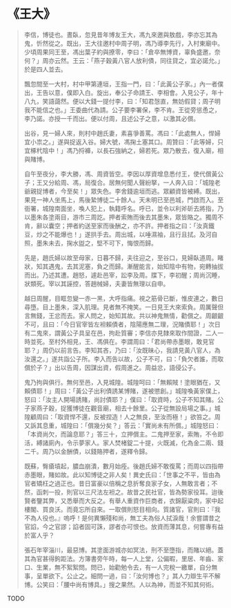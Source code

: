 # 《王大》

> 李信，博徒也。晝臥，忽見昔年博友王大，馮九來邀與敖戲，李亦忘其為鬼，忻然從之。既出，王大往邀村中周子明，馮乃導李先行，入村東廟中。少頃周果同王至，馮出葉子約與撩零，李曰：「倉卒無博資，辜負盛邀，奈何？」周亦云然。王云：「燕子穀黃八官人放利債，同往貸之，宜必諾允。」於是四人並去。
>
> 飄忽間至一大村，村中甲第連垣，王指一門，曰：「此黃公子家。」內一者僕出，王告以意，僕即入白。旋出，奉公子命請王、李相會。入見公子，年十八九，笑語藹然。便以大錢一提付李，曰：「知君愨直，無妨假貸；周子明我不能信之也。」王委曲代為請。公子要李署保，李不肯。王從旁慫恿之，李乃諾。亦授一千而出。便以付周，且述公子之意，以激其必償。
>
> 出谷，見一婦人來，則村中趙氏妻，素喜爭善罵。馮曰：「此處無人，悍婦宜小祟之。」遂與捉返入谷。婦大號，馮掬土塞其口。周贊曰：「此等婦，只宜椓杙陰中！」馮乃捋褲，以長石強納之，婦若死。眾乃散去，復入廟，相與賭博。
>
> 自午至夜分，李大勝，馮、周資皆空。李因以厚資增息悉付王，使代償黃公子；王又分給周、馮，局復合。居無何聞人聲紛拏，一人奔入曰：「城隍老爺親捉博者，今至矣！」眾失色。李舍錢逾垣而逃。眾顧資皆被縛。既出，果見一神人坐馬上，馬後縶博徒二十餘人。天未明已至邑城，門啟而入。至衙署，城隍南面坐，喚人犯上，執籍呼名。呼已，並令以利斧斫去將指，乃以墨朱各塗兩目，游市三周訖。押者索賄而後去其墨朱，眾皆賂之。獨周不肯，辭以囊空；押者約送至家而後酬之，亦不許。押者指之曰：「汝真鐵豆，炒之不能爆也！」遂拱手去。周出城，以唾濕袖，且行且拭。及河自照，墨朱未去，掬水盥之，堅不可下，悔恨而歸。
>
> 先是，趙氏婦以故至母家，日暮不歸，夫往迎之，至谷口，見婦臥道周。睹狀，知其遇鬼，去其泥塞，負之而歸。漸醒能言，始知陰中有物，宛轉抽拔而出。乃述其遭。趙怒，遽赴邑宰，訟李及周。牒下，李初醒；周尚沉睡，狀類死。宰以其誣控，答趙械婦，夫妻皆無理以自申。
>
> 越日周醒，目眶忽變一赤一黑，大呼指痛。視之筋骨已斷，惟皮連之，數日尋墮。目上墨朱，深入肌理。見者無不掩笑。一日見王大來索負。周厲聲但言無錢，王忿而去。家人問之，始知其故。共以神鬼無情，勸償之。周齦齦不可，且曰：「今日官宰皆左袒賴債者，陰陽應無二理，況賭債耶！」次日有二鬼來，謂黃公子具呈在邑，拘赴質審；李信亦見隸來取作間證，二人一時並死。至村外相見，王、馮俱在。李謂周曰：「君尚帶赤墨眼，敢見官耶？」周仍以前言告。李知其吝，乃曰：「汝既昧心，我請見黃八官人，為汝還之。」遂共詣公子所。李入而告以故，公子不可，曰：「負欠者誰，而取償於子？」出以告周，因謀出資，假周進之。周益忿，語侵公子。
>
> 鬼乃拘與俱行。無何至邑，入見城隍。城隍呵曰：「無賴賊！塗眼猶在，又賴債耶！」周曰：「黃公子出利債誘某博賭，遂被懲創。」城隍喚黃家僕上，怒曰：「汝主人開場誘賭，尚討債耶？」僕曰：「取資時，公子不知其賭。公子家燕子穀，捉獲博徒在觀音廟，相去十餘里。公子從無設局場之事。」城隍顧周曰：「取資悍不還，反被捏造！人之無良，至汝而極！」欲笞之。周又訴其息重，城隍曰：「償幾分矣？」答云：「實尚未有所償。」城隍怒曰：「本資尚欠，而論息耶？」答三十，立押償主。二鬼押至家，索賄，不令即活，縛諸廁內，令示夢家人。家人焚楮錠二十提，火既滅，化為金二兩、錢二千。周乃以金酬債，以錢賂押者，遂釋令歸。
>
> 既蘇，臀瘡墳起，膿血崩潰，數月始痊。後趙氏婦不敢復罵；而周以四指帶赤墨眼，賭如故。此以知博徒之非人矣！異史氏曰：「世事之不平，皆由為官者矯枉之過正也。昔日富豪以倍稱之息折奪良家子女，人無敢言者；不然，函刺一投，則官以三尺法左袒之。故昔之民社官，皆為勢家役耳。迨後賢者鑒其弊，又悉舉而大反之。有舉人重資作巨商者，衣錦厭粱肉，家中起樓閣、買良沃。而竟忘所自來。一取償則怒目相向。質諸官，官則曰：『我不為人役也。』嗚呼！是何異懶殘和尚，無工夫為俗人拭淚哉！余嘗謂昔之官諂，今之官謬；諂者固可誅，謬者亦可恨也。放資而薄其息，何嘗專有益於富人乎？
>
> 張石年宰淄川，最惡博。其塗面游城亦如冥法，刑不至墮指，而賭以絕。蓋其為官甚得鉤距法。方簿書旁午時，每一人上堂，公偏暇，里居、年齒、家口、生業，無不絮絮問。問已，始勸勉令去，有一人完稅一繳單，自分無事，呈單欲下。公止之。細問一過，曰：「汝何博也？」其人力辯生平不解博。公笑曰：「腰中尚有博具。」搜之果然。人以為神，而並不知其何術。

TODO
